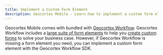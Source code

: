 ```yaml
---
title: Implement a Custom Form Element
description: Geocortex Mobile - Learn how to implement a custom form element
---
```



Geocortex Mobile comes with bundled with [Geocortex Workflow](https://www.geocortex.com/products/geocortex-workflow/). Geocortex Workflow includes a [large suite of form elements](https://docs.geocortex.com/workflow/latest/help/Default.htm#wf5/help/form-elements/auto-complete.htm%3FTocPath%3DForms%7CForm%2520Element%2520Reference%7C_____0) to help you [create custom forms](tutorial-display-custom-form.mdx) to solve your business case. However, if Geocortex Workflow is missing a form element you need, you can implement a custom form element with the Geocortex Workflow SDK.

<UseCaseContainer>
    <UseCaseCard
        title="Geocortex Workflow SDK"
        description="Learn more about the Geocortex Workflow SDK"
        link="../workflow/overview"
    />
    <UseCaseCard
        title="Implement a Custom Form Element"
        description="Learn how to build a custom workflow form element"
        link="../workflow/usecases-mobile-implement-custom-form-elements"
    />
</UseCaseContainer>
